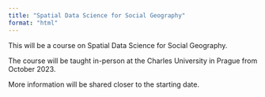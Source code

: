 ```yaml
---
title: "Spatial Data Science for Social Geography"
format: "html"
---
```


This will be a course on Spatial Data Science for Social Geography.

The course will be taught in-person at the Charles University in Prague from October 2023.

More information will be shared closer to the starting date.
